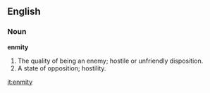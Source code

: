 ==English==

===Noun===

'''enmity'''

#The quality of being an enemy; hostile or unfriendly disposition.
#A state of opposition; hostility.

[[it:enmity]]